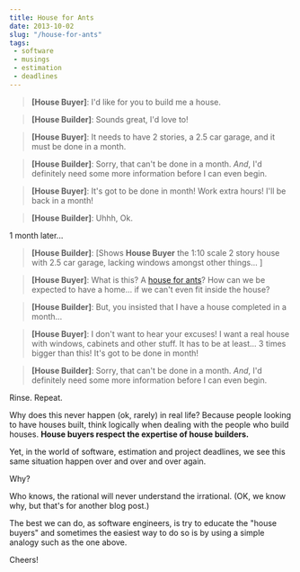 ```yaml
---
title: House for Ants
date: 2013-10-02
slug: "/house-for-ants"
tags:
 - software
 - musings
 - estimation
 - deadlines
---
```


> **[House Buyer]**:  I'd like for you to build me a house.

> **[House Builder]**:  Sounds great, I'd love to!

> **[House Buyer]**:  It needs to have 2 stories, a 2.5 car garage, and it must be done in a month.

> **[House Builder]**:  Sorry, that can't be done in a month.  _And_, I'd definitely need some more information before I can even begin.

> **[House Buyer]**:  It's got to be done in month!  Work extra hours!  I'll be back in a month!

> **[House Builder]**:  Uhhh, Ok.

1 month later...

> **[House Builder]**:  [Shows **House Buyer** the 1:10 scale 2 story house with 2.5 car garage, lacking windows amongst other things... ]

> **[House Buyer]**:  What is this?  A [house for ants](https://www.youtube.com/watch?feature=player_detailpage&v=NQ-8IuUkJJc#t=71)?  How can we be expected to have a home... if we can't even fit inside the house?

> **[House Builder]**:  But, you insisted that I have a house completed in a month...

> **[House Buyer]**: I don't want to hear your excuses!  I want a real house with windows, cabinets and other stuff.  It has to be at least... 3 times bigger than this!  It's got to be done in month!

> **[House Builder]**: Sorry, that can't be done in a month. _And_, I'd definitely need some more information before I can even begin.

Rinse.  Repeat.

Why does this never happen (ok, rarely) in real life?  Because people looking to have houses built, think logically when dealing with the people who build houses.  **House buyers respect the expertise of house builders.**

Yet, in the world of software, estimation and project deadlines, we see this same situation happen over and over and over again.

Why?  

Who knows, the rational will never understand the irrational.  (OK, we know why, but that's for another blog post.)

The best we can do, as software engineers, is try to educate the "house buyers" and sometimes the easiest way to do so is by using a simple analogy such as the one above.

Cheers!